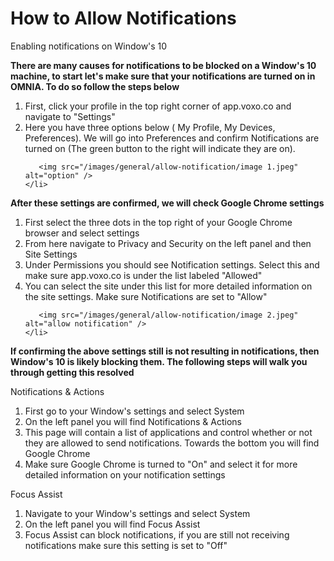 # How to Allow Notifications
Enabling notifications on Window's 10

<span className="block">
    <strong>There are many causes for notifications to be blocked on a Window's 10 machine, to start let's make sure that your notifications are turned on in OMNIA. To do so follow the steps below</strong>
</span>

<ol>
    <li>
        First, click your profile in the top right corner of app.voxo.co and navigate to "Settings"
    </li>
    <li>
        Here you have three options below ( My Profile, My Devices, Preferences). We will go into Preferences and confirm Notifications are turned on (The green button to the right will indicate they are on).

       <img src="/images/general/allow-notification/image 1.jpeg" alt="option" />
    </li>
</ol>

<span className="block">
    <strong>After these settings are confirmed, we will check Google Chrome settings</strong>
</span>

<ol>
    <li>
        First select the three dots in the top right of your Google Chrome browser and select settings
    </li>
    <li>
        From here navigate to Privacy and Security on the left panel and then Site Settings
    </li>
    <li>
        Under Permissions you should see Notification settings. Select this and make sure app.voxo.co is under the list labeled "Allowed"
    </li>
    <li>
        You can select the site under this list for more detailed information on the site settings. Make sure Notifications are set to "Allow"

       <img src="/images/general/allow-notification/image 2.jpeg" alt="allow notification" />
    </li>
</ol>

<span className="block">
    <strong>If confirming the above settings still is not resulting in notifications, then Window's 10 is likely blocking them. The following steps will walk you through getting this resolved</strong>
</span>

Notifications & Actions

<ol>
    <li>
        First go to your Window's settings and select System
    </li>
    <li>
        On the left panel you will find Notifications & Actions
    </li>
    <li>
        This page will contain a list of applications and control whether or not they are allowed to send notifications. Towards the bottom you will find Google Chrome
    </li>
    <li>
        Make sure Google Chrome is turned to "On" and select it for more detailed information on your notification settings
    </li>
</ol>

Focus Assist

<ol>
    <li>
        Navigate to your Window's settings and select System
    </li>
    <li>
        On the left panel you will find Focus Assist
    </li>
    <li>
        Focus Assist can block notifications, if you are still not receiving notifications make sure this setting is set to "Off"
    </li>
</ol>